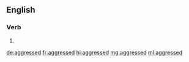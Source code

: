 ==English==

===Verb===
{{head|en|verb form}}

# {{en-past of|aggress}}

[[de:aggressed]]
[[fr:aggressed]]
[[hi:aggressed]]
[[mg:aggressed]]
[[ml:aggressed]]